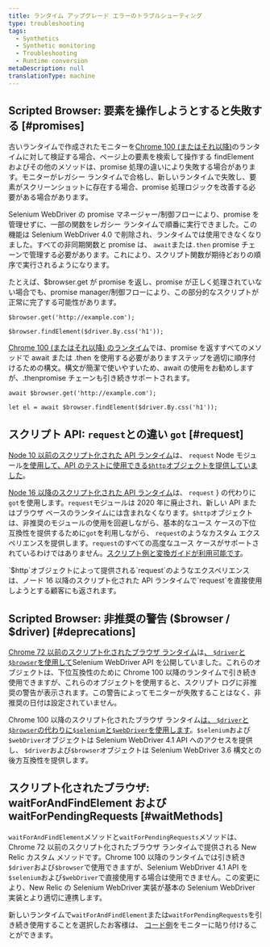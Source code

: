 ```yaml
---
title: ランタイム アップグレード エラーのトラブルシューティング
type: troubleshooting
tags:
  - Synthetics
  - Synthetic monitoring
  - Troubleshooting
  - Runtime conversion
metaDescription: null
translationType: machine
---
```


## Scripted Browser: 要素を操作しようとすると失敗する [#promises]

古いランタイムで作成されたモニターを[Chrome 100 (またはそれ以降)](/docs/synthetics/synthetic-monitoring/scripting-monitors/synthetic-scripted-browser-reference-monitor-versions-chrome-100)のランタイムに対して検証する場合、ページ上の要素を検索して操作する findElement およびその他のメソッドは、promise 処理の違いにより失敗する場合があります。モニターがレガシー ランタイムで合格し、新しいランタイムで失敗し、要素がスクリーンショットに存在する場合、promise 処理ロジックを改善する必要がある場合があります。

Selenium WebDriver の promise マネージャー/制御フローにより、promise を管理せずに、一部の関数をレガシー ランタイムで順番に実行できました。この機能は Selenium WebDriver 4.0 で削除され、ランタイムでは使用できなくなりました。すべての非同期関数と promise は、 `await`または`.then` promise チェーンで管理する必要があります。これにより、スクリプト関数が期待どおりの順序で実行されるようになります。

たとえば、$browser.get が promise を返し、promise が正しく処理されていない場合でも、promise manager/制御フローにより、この部分的なスクリプトが正常に完了する可能性があります。

```
$browser.get('http://example.com');

$browser.findElement($driver.By.css('h1'));
```

[Chrome 100 (またはそれ以降) のランタイム](/docs/synthetics/synthetic-monitoring/scripting-monitors/synthetic-scripted-browser-reference-monitor-versions-chrome-100)では、promise を返すすべてのメソッドで await または .then を使用する必要がありますステップを適切に順序付けるための構文。構文が簡潔で使いやすいため、await の使用をお勧めしますが、.thenpromise チェーンも引き続きサポートされます。

```
await $browser.get('http://example.com');

let el = await $browser.findElement($driver.By.css('h1'));
```

## スクリプト API: `request`との違い `got` [#request]

[Node 10 以前のスクリプト化された API ランタイム](/docs/synthetics/synthetic-monitoring/using-monitors/manage-monitor-runtimes/#dependencies)は、 `request` Node モジュール[を使用して、API のテストに使用できる`$http`オブジェクトを提供していました](/docs/synthetics/synthetic-monitoring/scripting-monitors/write-synthetic-api-tests-legacy/)。

[Node 16 以降のスクリプト化された API ランタイム](/docs/synthetics/synthetic-monitoring/using-monitors/manage-monitor-runtimes/#apidependencies)は、 `request` } の代わりに`got`を使用します。`request`モジュールは 2020 年に廃止され、新しい API またはブラウザ ベースのランタイムには含まれなくなります。`$http`オブジェクトは、非推奨のモジュールの使用を回避しながら、基本的なユース ケースの下位互換性を提供するために`got`を利用しながら、 `request`のようなカスタム エクスペリエンスを提供します。`request`のすべての高度なユース ケースがサポートされているわけではありません。[スクリプト例と変換ガイドが利用可能です](/docs/synthetics/synthetic-monitoring/scripting-monitors/write-synthetic-api-tests/)。

<Callout variant="tip">
  `$http`オブジェクトによって提供される`request`のようなエクスペリエンスは、ノード 16 以降のスクリプト化された API ランタイムで`request`を直接使用しようとする顧客にも返されます。
</Callout>

## Scripted Browser: 非推奨の警告 ($browser / $driver) [#deprecations]

[Chrome 72 以前のスクリプト化されたブラウザ ランタイム](/docs/synthetics/synthetic-monitoring/using-monitors/manage-monitor-runtimes/#dependencies)は[、 `$driver`と`$browser`を使用して](/docs/synthetics/synthetic-monitoring/scripting-monitors/synthetics-scripted-browser-reference-monitor-versions-050/)Selenium WebDriver API を公開していました。これらのオブジェクトは、下位互換性のために Chrome 100 以降のランタイムで引き続き使用できますが、これらのオブジェクトを使用すると、スクリプト ログに非推奨の警告が表示されます。この警告によってモニターが失敗することはなく、非推奨の日付は設定されていません。

Chrome 100 以降のスクリプト化されたブラウザ ランタイム[は、 `$driver`と`$browser`の代わりに`$selenium`と`$webDriver`を使用します](/docs/synthetics/synthetic-monitoring/scripting-monitors/synthetic-scripted-browser-reference-monitor-versions-chrome-100/)。`$selenium`および`$webDriver`オブジェクトは Selenium WebDriver 4.1 API へのアクセスを提供し、 `$driver`および`$browser`オブジェクトは Selenium WebDriver 3.6 構文との後方互換性を提供します。

## スクリプト化されたブラウザ: waitForAndFindElement および waitForPendingRequests [#waitMethods]

`waitForAndFindElement`メソッドと`waitForPendingRequests`メソッドは、Chrome 72 以前のスクリプト化されたブラウザ ランタイムで提供される New Relic カスタム メソッドです。Chrome 100 以降のランタイムでは引き続き`$driver`および`$browser`で使用できますが、Selenium WebDriver 4.1 API を`$selenium`および`$webDriver`で直接使用する場合は使用できません。この変更により、New Relic の Selenium WebDriver 実装が基本の Selenium WebDriver 実装とより適切に連携します。

新しいランタイムで`waitForAndFindElement`または`waitForPendingRequests`を引き続き使用することを選択したお客様は、 [コード例](/docs/synthetics/synthetic-monitoring/scripting-monitors/synthetic-scripted-browser-reference-monitor-versions-chrome-100/#waitForAndFindElement)をモニターに貼り付けることができます。